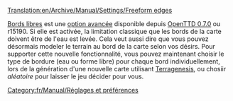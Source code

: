 [[Translation:en/Archive/Manual/Settings/Freeform edges]]


[[fr/Archive/Manual/Settings/Bords libres|Bords libres]] est une [[fr/Archive/Manual/Settings/Options avancées|option avancée]] disponible depuis [[fr/Archive/OpenTTD/OpenTTD 0.7.0|OpenTTD 0.7.0]] ou r15190. Si elle est activée, la limitation classique que les bords de la carte doivent être de l'eau est levée. Cela veut aussi dire que vous pouvez désormais modeler le terrain au bord de la carte selon vos désirs.
Pour supporter cette nouvelle fonctionnalité, vous pouvez maintenant choisir le type de bordure (eau ou forme libre) pour chaque bord individuellement, lors de la génération d'une nouvelle carte utilisant [[fr/Archive/Manual/TGP|Terragenesis]], ou chosiir ''aléatoire'' pour laisser le jeu décider pour vous.

[[Category:fr/Manual/Réglages et préférences]]